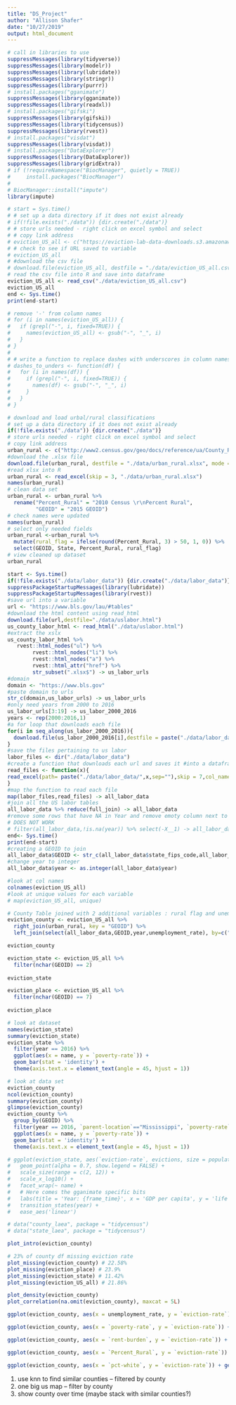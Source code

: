 ```yaml
---
title: "DS_Project"
author: "Allison Shafer"
date: "10/27/2019"
output: html_document
---
```


```r
# call in libraries to use
suppressMessages(library(tidyverse))
suppressMessages(library(modelr))
suppressMessages(library(lubridate))
suppressMessages(library(stringr))
suppressMessages(library(purrr))
# install.packages("gganimate")
suppressMessages(library(gganimate))
suppressMessages(library(readxl))
# install.packages("gifski")
suppressMessages(library(gifski))
suppressMessages(library(tidycensus))
suppressMessages(library(rvest))
# install.packages("visdat")
suppressMessages(library(visdat))
# install.packages("DataExplorer")
suppressMessages(library(DataExplorer))
suppressMessages(library(gridExtra))
# if (!requireNamespace("BiocManager", quietly = TRUE))
#     install.packages("BiocManager")
# 
# BiocManager::install("impute")
library(impute)
```


```r
# start = Sys.time()
# # set up a data directory if it does not exist already
# if(!file.exists("./data")) {dir.create("./data")}
# # store urls needed - right click on excel symbol and select 
# # copy link address
# eviction_US_all <- c("https://eviction-lab-data-downloads.s3.amazonaws.com/US/all.csv")
# # check to see if URL saved to variable
# eviction_US_all
# #download the csv file
# download.file(eviction_US_all, destfile = "./data/eviction_US_all.csv", mode = "wb") #this takes a bit ranges from 2-5 minutes, over bad WIFI might take 10 min
# read the csv file into R and save into dataframe
eviction_US_all <- read_csv("./data/eviction_US_all.csv")
eviction_US_all
end <- Sys.time()
print(end-start)
```

```r
# remove '-' from column names
# for (i in names(eviction_US_all)) {
#   if (grepl("-", i, fixed=TRUE)) {
#     names(eviction_US_all) <- gsub("-", "_", i)
#   }
# }
# 
# # write a function to replace dashes with underscores in column names
# dashes_to_unders <- function(df) {
#   for (i in names(df)) {
#     if (grepl("-", i, fixed=TRUE)) {
#       names(df) <- gsub("-", "_", i)
#     }
#   }
# }
```

```r
# download and load urbal/rural classifications
# set up a data directory if it does not exist already
if(!file.exists("./data")) {dir.create("./data")}
# store urls needed - right click on excel symbol and select 
# copy link address
urban_rural <- c("http://www2.census.gov/geo/docs/reference/ua/County_Rural_Lookup.xlsx")
#download the .xlsx file
download.file(urban_rural, destfile = "./data/urban_rural.xlsx", mode = "wb")
#read xlsx into R
urban_rural <- read_excel(skip = 3, "./data/urban_rural.xlsx")
names(urban_rural)
# clean data set
urban_rural <- urban_rural %>%
  rename("Percent_Rural" = "2010 Census \r\nPercent Rural",
         "GEOID" = "2015 GEOID") 
# check names were updated
names(urban_rural)
# select only needed fields
urban_rural <-urban_rural %>%
  mutate(rural_flag = ifelse(round(Percent_Rural, 3) > 50, 1, 0)) %>%
  select(GEOID, State, Percent_Rural, rural_flag) 
# view cleaned up dataset
urban_rural
```

```r
start <- Sys.time()
if(!file.exists("./data/labor_data")) {dir.create("./data/labor_data")}
suppressPackageStartupMessages(library(lubridate))
suppressPackageStartupMessages(library(rvest))
#save url into a variable
url <- "https://www.bls.gov/lau/#tables"
#download the html content using read_html
download.file(url,destfile="./data/uslabor.html")
us_county_labor_html <- read_html("./data/uslabor.html")
#extract the xslx 
us_county_labor_html %>% 
   rvest::html_nodes("ul") %>%
        rvest::html_nodes("li") %>%
        rvest::html_nodes("a") %>%
        rvest::html_attr("href") %>%
        str_subset(".xlsx$") -> us_labor_urls
#domain
domain <- "https://www.bls.gov"
#paste domain to urls
str_c(domain,us_labor_urls) -> us_labor_urls
#only need years from 2000 to 2016
us_labor_urls[3:19] -> us_labor_2000_2016
years <- rep(2000:2016,1)
#a for loop that downloads each file
for(i in seq_along(us_labor_2000_2016)){
  download.file(us_labor_2000_2016[i],destfile = paste("./data/labor_data/",years[i],".xslx",sep=""),mode="wb")
}
#save the files pertaining to us labor
labor_files <- dir("./data/labor_data")
#create a function that downloads each url and saves it #into a dataframe
read_files <- function(x){
read_excel(path= paste("./data/labor_data/",x,sep=""),skip = 7,col_names = c("laus_code","state_fips_code","county_fips_code","county_name","year","","labor_force","employed","unemployed","unemployment_rate"),sheet = 1,na="")
}
#map the function to read each file 
map(labor_files,read_files) -> all_labor_data
#join all the US labor tables
all_labor_data %>% reduce(full_join) -> all_labor_data
#remove some rows that have NA in Year and remove emoty column next to year
# DOES NOT WORK 
# filter(all_labor_data,!is.na(year)) %>% select(-X__1) -> all_labor_data
end<- Sys.time()
print(end-start)
#creating a GEOID to join 
all_labor_data$GEOID <- str_c(all_labor_data$state_fips_code,all_labor_data$county_fips_code)
#change year to integer
all_labor_data$year <- as.integer(all_labor_data$year)
```


```r
#look at col names
colnames(eviction_US_all)
#look at unique values for each variable
# map(eviction_US_all, unique)
```

```r
# County Table joined with 2 additional variables : rural flag and unemployment rate
eviction_county <- eviction_US_all %>%
  right_join(urban_rural, key = "GEOID") %>% 
  left_join(select(all_labor_data,GEOID,year,unemployment_rate), by=c("GEOID" = "GEOID", "year"="year"))

eviction_county 
```

```r
eviction_state <- eviction_US_all %>%
  filter(nchar(GEOID) == 2)
         
eviction_state
```

```r
eviction_place <- eviction_US_all %>%
  filter(nchar(GEOID) == 7)
         
eviction_place
```

```r
# look at dataset
names(eviction_state)
summary(eviction_state)
eviction_state %>%
  filter(year == 2016) %>%
  ggplot(aes(x = name, y = `poverty-rate`)) +
  geom_bar(stat = 'identity') +
  theme(axis.text.x = element_text(angle = 45, hjust = 1))
```


```r
# look at data set
eviction_county
ncol(eviction_county)
summary(eviction_county)
glimpse(eviction_county)
eviction_county %>%
  group_by(GEOID) %>%
  filter(year == 2016, `parent-location`=="Mississippi", `poverty-rate`>=15.49) %>%
  ggplot(aes(x = name, y = `poverty-rate`)) +
  geom_bar(stat = 'identity') +
  theme(axis.text.x = element_text(angle = 45, hjust = 1))
```

```r
# ggplot(eviction_state, aes(`eviction-rate`, evictions, size = population)) +
#   geom_point(alpha = 0.7, show.legend = FALSE) +
#   scale_size(range = c(2, 12)) +
#   scale_x_log10() +
#   facet_wrap(~ name) +
#   # Here comes the gganimate specific bits
#   labs(title = 'Year: {frame_time}', x = 'GDP per capita', y = 'life expectancy') +
#   transition_states(year) +
#   ease_aes('linear')
```

```r
# data("county_laea", package = "tidycensus")
# data("state_laea", package = "tidycensus")
```

```r
plot_intro(eviction_county)

# 23% of county df missing eviction rate 
plot_missing(eviction_county) # 22.58%
plot_missing(eviction_place) # 23.9%
plot_missing(eviction_state) # 11.42%
plot_missing(eviction_US_all) # 21.86%

plot_density(eviction_county)
plot_correlation(na.omit(eviction_county), maxcat = 5L)

ggplot(eviction_county, aes(x = unemployment_rate, y = `eviction-rate`)) + geom_point() + geom_smooth(method='lm',formula=y~x) 

ggplot(eviction_county, aes(x = `poverty-rate`, y = `eviction-rate`)) + geom_point() + geom_smooth(method='lm',formula=y~x) 

ggplot(eviction_county, aes(x = `rent-burden`, y = `eviction-rate`)) + geom_point() + geom_smooth(method='lm',formula=y~x) 

ggplot(eviction_county, aes(x = `Percent_Rural`, y = `eviction-rate`)) + geom_point() + geom_smooth(method='lm',formula=y~x) 

ggplot(eviction_county, aes(x = `pct-white`, y = `eviction-rate`)) + geom_point() + geom_smooth(method='lm',formula=y~x) 
```

1. use knn to find similar counties -- filtered by county 
2. one big us map -- filter by county 
3. show county over time (maybe stack with similar counties?)